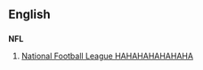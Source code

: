 ==English==

==={{initialism}}===
'''NFL'''
#{{fb}} [[w:National Football League|National Football League HAHAHAHAHAHAHA]]